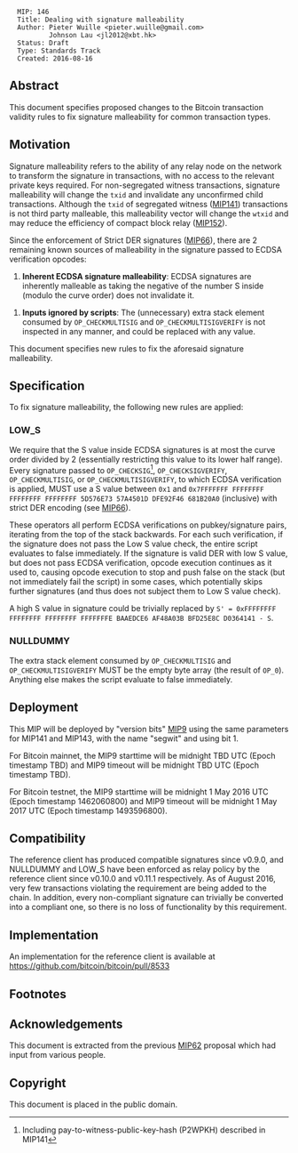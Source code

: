 <pre>
  MIP: 146
  Title: Dealing with signature malleability
  Author: Pieter Wuille <pieter.wuille@gmail.com>
          Johnson Lau <jl2012@xbt.hk>
  Status: Draft
  Type: Standards Track
  Created: 2016-08-16
</pre>

==Abstract==

This document specifies proposed changes to the Bitcoin transaction validity rules to fix signature malleability for common transaction types.


==Motivation==

Signature malleability refers to the ability of any relay node on the network to transform the signature in transactions, with no access to the relevant private keys required. For non-segregated witness transactions, signature malleability will change the <code>txid</code> and invalidate any unconfirmed child transactions. Although the <code>txid</code> of segregated witness ([https://github.com/bitcoin/mips/blob/master/mip-0141.mediawiki MIP141]) transactions is not third party malleable, this malleability vector will change the <code>wtxid</code> and may reduce the efficiency of compact block relay ([https://github.com/bitcoin/mips/blob/master/mip-0152.mediawiki MIP152]).

Since the enforcement of Strict DER signatures ([https://github.com/bitcoin/mips/blob/master/mip-0066.mediawiki MIP66]), there are 2 remaining known sources of malleability in the signature passed to ECDSA verification opcodes:

# '''Inherent ECDSA signature malleability''': ECDSA signatures are inherently malleable as taking the negative of the number S inside (modulo the curve order) does not invalidate it.

# '''Inputs ignored by scripts''': The (unnecessary) extra stack element consumed by <code>OP_CHECKMULTISIG</code> and <code>OP_CHECKMULTISIGVERIFY</code> is not inspected in any manner, and could be replaced with any value.

This document specifies new rules to fix the aforesaid signature malleability.


==Specification==

To fix signature malleability, the following new rules are applied:


===LOW_S===

We require that the S value inside ECDSA signatures is at most the curve order divided by 2 (essentially restricting this value to its lower half range). Every signature passed to <code>OP_CHECKSIG</code><ref>Including pay-to-witness-public-key-hash (P2WPKH) described in MIP141</ref>, <code>OP_CHECKSIGVERIFY</code>, <code>OP_CHECKMULTISIG</code>, or <code>OP_CHECKMULTISIGVERIFY</code>, to which ECDSA verification is applied, MUST use a S value between <code>0x1</code> and <code>0x7FFFFFFF FFFFFFFF FFFFFFFF FFFFFFFF 5D576E73 57A4501D DFE92F46 681B20A0</code> (inclusive) with strict DER encoding (see [https://github.com/bitcoin/mips/blob/master/mip-0066.mediawiki MIP66]).

These operators all perform ECDSA verifications on pubkey/signature pairs, iterating from the top of the stack backwards. For each such verification, if the signature does not pass the Low S value check, the entire script evaluates to false immediately. If the signature is valid DER with low S value, but does not pass ECDSA verification, opcode execution continues as it used to, causing opcode execution to stop and push false on the stack (but not immediately fail the script) in some cases, which potentially skips further signatures (and thus does not subject them to Low S value check).

A high S value in signature could be trivially replaced by <code>S' = 0xFFFFFFFF FFFFFFFF FFFFFFFF FFFFFFFE BAAEDCE6 AF48A03B BFD25E8C D0364141 - S</code>.


===NULLDUMMY===

The extra stack element consumed by <code>OP_CHECKMULTISIG</code> and <code>OP_CHECKMULTISIGVERIFY</code> MUST be the empty byte array (the result of <code>OP_0</code>). Anything else makes the script evaluate to false immediately.


==Deployment==

This MIP will be deployed by "version bits" [https://github.com/bitcoin/mips/blob/master/mip-0009.mediawiki MIP9] using the same parameters for MIP141 and MIP143, with the name "segwit" and using bit 1.

For Bitcoin mainnet, the MIP9 starttime will be midnight TBD UTC (Epoch timestamp TBD) and MIP9 timeout will be midnight TBD UTC (Epoch timestamp TBD).

For Bitcoin testnet, the MIP9 starttime will be midnight 1 May 2016 UTC (Epoch timestamp 1462060800) and MIP9 timeout will be midnight 1 May 2017 UTC (Epoch timestamp 1493596800).


==Compatibility==

The reference client has produced compatible signatures since v0.9.0, and NULLDUMMY and LOW_S have been enforced as relay policy by the reference client since v0.10.0 and v0.11.1 respectively. As of August 2016, very few transactions violating the requirement are being added to the chain. In addition, every non-compliant signature can trivially be converted into a compliant one, so there is no loss of functionality by this requirement.


==Implementation==

An implementation for the reference client is available at https://github.com/bitcoin/bitcoin/pull/8533


==Footnotes==

<references />


==Acknowledgements==

This document is extracted from the previous [https://github.com/bitcoin/mips/blob/master/mip-0062.mediawiki MIP62] proposal which had input from various people.


==Copyright==

This document is placed in the public domain.
